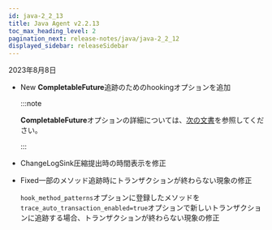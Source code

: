 ```yaml
---
id: java-2_2_13
title: Java Agent v2.2.13
toc_max_heading_level: 2
pagination_next: release-notes/java/java-2_2_12
displayed_sidebar: releaseSidebar
---
```


2023年8月8日

- <Status>New</Status> <b>CompletableFuture</b>追跡のためのhookingオプションを追加

  :::note

  **CompletableFuture**オプションの詳細については、[次の文書](../../java/async-tracking)を参照してください。

  :::

- <Status>Change</Status>LogSink圧縮提出時の時間表示を修正

- <Status>Fixed</Status>一部のメソッド追跡時にトランザクションが終わらない現象の修正

  `hook_method_patterns`オプションに登録したメソッドを`trace_auto_transaction_enabled=true`オプションで新しいトランザクションに追跡する場合、トランザクションが終わらない現象の修正
